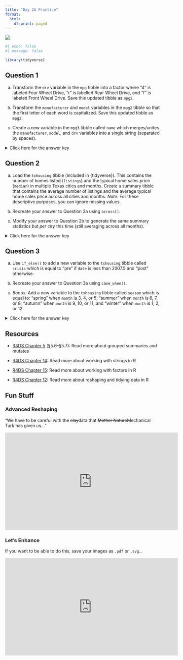 ```yaml
---
title: "Day 2A Practice"
format:
  html:
    df-print: paged
---
```


![](../img/maintenance_2780E3.svg){.hero}

```r
#| echo: false
#| message: false

library(tidyverse)
```

## Question 1

a) Transform the `drv` variable in the `mpg` tibble into a factor where "4" is labeled Four Wheel Drive, "r" is labelled Rear Wheel Drive, and "f" is labeled Front Wheel Drive. Save this updated tibble as `mpg2`.

b) Transform the `manufacturer` and `model` variables in the `mpg2` tibble so that the first letter of each word is capitalized. Save this updated tibble as `mpg3`.

c) Create a new variable in the `mpg3` tibble called `name` which merges/unites the `manufacturer`, `model`, and `drv` variables into a single string (separated by spaces).

<p><details>
<summary>Click here for the answer key</summary>
<blockquote>

**Answer (a)**

```r
#| comment: "#>"
#| collapse: true

mpg2 <- 
  mpg |> 
  mutate(
    drv = factor(
      drv, 
      levels = c("4", "r", "f"), 
      labels = c("Four Wheel Drive", "Rear Wheel Drive", "Front Wheel Drive")
    )
  )
mpg2
```

**Answer (b)**

```r
#| comment: "#>"
#| collapse: true
#| warning: false

mpg3 <- 
  mpg2 |> 
  mutate(
    manufacturer = str_to_title(manufacturer),
    model = str_to_title(model)
  )
mpg3
```

**Answer (c)**

```r
#| comment: "#>"
#| collapse: true
#| warning: false

mpg3 |> 
  unite(col = "name", manufacturer, model, drv, sep = " ")
```

</blockquote></details></p>

## Question 2

a) Load the `txhousing` tibble (included in \{tidyverse\}). This contains the number of homes listed (`listings`) and the typical home sales price (`median`) in multiple Texas cities and months. Create a summary tibble that contains the average number of listings and the average typical home sales price across all cities and months. *Note:* For these descriptive purposes, you can ignore missing values.

b) Recreate your answer to Question 2a using `across()`.

c) Modify your answer to Question 2b to generate the same summary statistics but *per city* this time (still averaging across all months).

<p><details>
<summary>Click here for the answer key</summary>
<blockquote>

**Answer (a)**

```r
#| comment: "#>"
#| collapse: true

txhousing |> 
  summarize(
    listings = mean(listings, na.rm = TRUE), 
    median = mean(median, na.rm = TRUE)
  )

```

**Answer (b)**

```r
#| comment: "#>"
#| collapse: true
#| warning: false

txhousing |> 
  summarize(
    across(
      .cols = c(listings, median),
      .fns = mean, 
      na.rm = TRUE
    )
  )
```

```r
# Or, more compactly:

txhousing |> summarize(across(c(listings, median), mean, na.rm = TRUE))
```

**Answer (c)**

```r
#| comment: "#>"
#| collapse: true
#| warning: false

txhousing |> 
  group_by(city) |> 
  summarize(
    across(
      .cols = c(listings, median),
      .fns = mean, 
      na.rm = TRUE
    )
  )
```

</blockquote></details></p>

## Question 3

a) Use `if_else()` to add a new variable to the `txhousing` tibble called `crisis` which is equal to "pre" if `date` is less than 2007.5 and "post" otherwise.

b) Recreate your answer to Question 3a using `case_when()`.

c) *Bonus:* Add a new variable to the `txhousing` tibble called `season` which is equal to: "spring" when `month` is 3, 4, or 5; "summer" when `month` is 6, 7, or 8; "autumn" when `month` is 9, 10, or 11; and "winter" when `month` is 1, 2, or 12.

<p><details>
<summary>Click here for the answer key</summary>
<blockquote>

**Answer (a)**

```r
#| comment: "#>"
#| collapse: true

txhousing |> 
  mutate(
    crisis = if_else(
      condition = date < 2007.5,
      true = "pre",
      false = "post"
    )
  )
```

**Answer (b)**

```r
#| comment: "#>"
#| collapse: true
#| warning: false

txhousing |> 
  mutate(
    crisis = case_when(
      date < 2007.5 ~ "pre",
      date >= 2007.5 ~ "post"
    )
  )
```

**Answer (c)**

```r
#| comment: "#>"
#| collapse: true
#| warning: false

txhousing |> 
  mutate(
    season = case_when(
      month %in% c(3, 4, 5) ~ "spring",
      month %in% c(6, 7, 8) ~ "summer",
      month %in% c(9, 10, 11) ~ "autumn",
      month %in% c(12, 1, 2) ~ "winter"
    )
  )
```

</blockquote></details></p>

## Resources

- [R4DS Chapter 5](https://r4ds.had.co.nz/transform.html) (§5.6–§5.7): Read more about grouped summaries and mutates

- [R4DS Chapter 14](https://r4ds.had.co.nz/strings.html): Read more about working with strings in R

- [R4DS Chapter 15](https://r4ds.had.co.nz/factors.html): Read more about working with factors in R

- [R4DS Chapter 12](https://r4ds.had.co.nz/tidy-data.html): Read more about reshaping and tidying data in R

## Fun Stuff

### Advanced Reshaping

"We have to be careful with the <del>clay</del>[data]{.blue} that <del>Mother Nature</del>[Mechanical Turk]{.blue} has given us..."

<iframe width="560" height="315" src="https://www.youtube-nocookie.com/embed/K_OLh6ZTyhU" title="YouTube video player" frameborder="0" allow="accelerometer; autoplay; clipboard-write; encrypted-media; gyroscope; picture-in-picture" allowfullscreen></iframe>

### Let's Enhance

If you want to be able to do this, save your images as `.pdf` or `.svg`...

<iframe width="560" height="315" src="https://www.youtube-nocookie.com/embed/LhF_56SxrGk" title="YouTube video player" frameborder="0" allow="accelerometer; autoplay; clipboard-write; encrypted-media; gyroscope; picture-in-picture" allowfullscreen></iframe>
